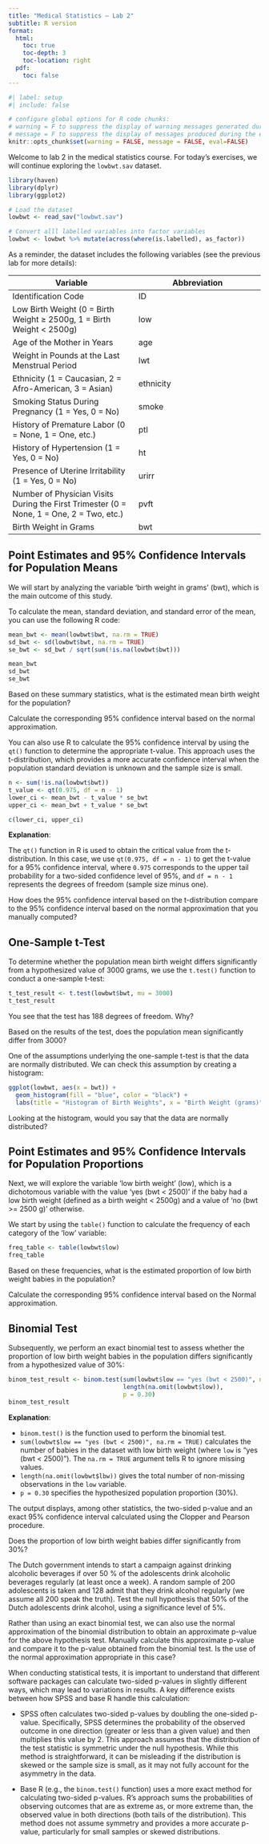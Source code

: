 ```yaml
---
title: "Medical Statistics – Lab 2"
subtitle: R version
format: 
  html:
    toc: true       
    toc-depth: 3    
    toc-location: right
  pdf:
    toc: false  
---
```


```r
#| label: setup
#| include: false

# configure global options for R code chunks:
# warning = F to suppress the display of warning messages generated during the execution of code chunks
# message = F to suppress the display of messages produced during the execution of code chunks
knitr::opts_chunk$set(warning = FALSE, message = FALSE, eval=FALSE)
```

Welcome to lab 2 in the medical statistics course. For today’s exercises, we will continue exploring the `lowbwt.sav` dataset. 

```r
library(haven)
library(dplyr)
library(ggplot2)

# Load the dataset
lowbwt <- read_sav("lowbwt.sav")

# Convert alll labelled variables into factor variables 
lowbwt <- lowbwt %>% mutate(across(where(is.labelled), as_factor))
```

As a reminder, the dataset includes the following variables (see the previous lab for more details):

| Variable | Abbreviation |
| --- | --- |
| Identification Code | ID |
| Low Birth Weight (0 = Birth Weight ≥ 2500g, 1 = Birth Weight < 2500g) | low |
| Age of the Mother in Years | age |
| Weight in Pounds at the Last Menstrual Period | lwt |
| Ethnicity (1 = Caucasian, 2 = Afro-American, 3 = Asian) | ethnicity |
| Smoking Status During Pregnancy (1 = Yes, 0 = No) | smoke |
| History of Premature Labor (0 = None, 1 = One, etc.) | ptl |
| History of Hypertension (1 = Yes, 0 = No) | ht |
| Presence of Uterine Irritability (1 = Yes, 0 = No) | urirr |
| Number of Physician Visits During the First Trimester (0 = None, 1 = One, 2 = Two, etc.) | pvft |
| Birth Weight in Grams | bwt |

## Point Estimates and 95% Confidence Intervals for Population Means

We will start by analyzing the variable 'birth weight in grams' (bwt), which is the main outcome of this study.

To calculate the mean, standard deviation, and standard error of the mean, you can use the following R code:

```r
mean_bwt <- mean(lowbwt$bwt, na.rm = TRUE)
sd_bwt <- sd(lowbwt$bwt, na.rm = TRUE)
se_bwt <- sd_bwt / sqrt(sum(!is.na(lowbwt$bwt)))

mean_bwt
sd_bwt
se_bwt
```

::: {.callout-important icon=false title="Question 1"}
Based on these summary statistics, what is the estimated mean birth weight for the population?
:::

::: {.callout-important icon=false title="Question 2"}
Calculate the corresponding 95% confidence interval based on the normal approximation.
:::

You can also use R to calculate the 95% confidence interval by using the `qt()` function to determine the appropriate t-value. This approach uses the t-distribution, which provides a more accurate confidence interval when the population standard deviation is unknown and the sample size is small.

```r
n <- sum(!is.na(lowbwt$bwt))
t_value <- qt(0.975, df = n - 1)
lower_ci <- mean_bwt - t_value * se_bwt
upper_ci <- mean_bwt + t_value * se_bwt

c(lower_ci, upper_ci)
```

**Explanation**:

The `qt()` function in R is used to obtain the critical value from the t-distribution. In this case, we use `qt(0.975, df = n - 1)` to get the t-value for a 95% confidence interval, where `0.975` corresponds to the upper tail probability for a two-sided confidence level of 95%, and `df = n - 1` represents the degrees of freedom (sample size minus one).

::: {.callout-important icon=false title="Question 3"}
How does the 95% confidence interval based on the t-distribution compare to the 95% confidence interval based on the normal approximation that you manually computed?
:::

## One-Sample t-Test

To determine whether the population mean birth weight differs significantly from a hypothesized value of 3000 grams, we use the `t.test()` function to conduct a one-sample t-test: 

```r
t_test_result <- t.test(lowbwt$bwt, mu = 3000)
t_test_result
```

::: {.callout-important icon=false title="Question 4"}
You see that the test has 188 degrees of freedom. Why?
:::

::: {.callout-important icon=false title="Question 5"}
Based on the results of the test, does the population mean significantly differ from 3000?
:::

One of the assumptions underlying the one-sample t-test is that the data are normally distributed. We can check this assumption by creating a histogram:

```r
ggplot(lowbwt, aes(x = bwt)) +
  geom_histogram(fill = "blue", color = "black") +
  labs(title = "Histogram of Birth Weights", x = "Birth Weight (grams)", y = "Frequency")
```

::: {.callout-important icon=false title="Question 6"}
Looking at the histogram, would you say that the data are normally distributed?
:::

## Point Estimates and 95% Confidence Intervals for Population Proportions

Next, we will explore the variable 'low birth weight' (low), which is a dichotomous variable with the value 'yes (bwt < 2500)' if the baby had a low birth weight (defined as a birth weight < 2500g) and a value of 'no (bwt >= 2500 g)' otherwise.

We start by using the `table()` function to calculate the frequency of each category of the 'low' variable:

```r
freq_table <- table(lowbwt$low)
freq_table
```

::: {.callout-important icon=false title="Question 7"}
Based on these frequencies, what is the estimated proportion of low birth weight babies in the population?
:::

::: {.callout-important icon=false title="Question 8"}
Calculate the corresponding 95% confidence interval based on the Normal approximation.
:::

## Binomial Test

Subsequently, we perform an exact binomial test to assess whether the proportion of low birth weight babies in the population differs significantly from a hypothesized value of 30%:

```r
binom_test_result <- binom.test(sum(lowbwt$low == "yes (bwt < 2500)", na.rm = TRUE),
                                length(na.omit(lowbwt$low)),
                                p = 0.30)
binom_test_result
```

**Explanation**:

- `binom.test()` is the function used to perform the binomial test.
- `sum(lowbwt$low == "yes (bwt < 2500)", na.rm = TRUE)` calculates the number of babies in the dataset with low birth weight (where `low` is "yes (bwt < 2500)"). The `na.rm = TRUE` argument tells R to ignore missing values.
- `length(na.omit(lowbwt$lbw))` gives the total number of non-missing observations in the `low` variable.
- `p = 0.30` specifies the hypothesized population proportion (30%).

The output displays, among other statistics, the two-sided p-value and an exact 95% confidence interval calculated using the Clopper and Pearson procedure.

::: {.callout-important icon=false title="Question 9"}
Does the proportion of low birth weight babies differ significantly from 30%?
:::

::: {.callout-important icon=false title="Question 10"}
The Dutch government intends to start a campaign against drinking alcoholic beverages if over 50 % of the adolescents drink alcoholic beverages regularly (at least once a week). A random sample of 200 adolescents is taken and 128 admit that they drink alcohol regularly (we assume all 200 speak the truth). Test the null hypothesis that 50% of the Dutch adolescents drink alcohol, using a significance level of 5%.
:::

::: {.callout-important icon=false title="Question 11"}
Rather than using an exact binomial test, we can also use the normal approximation of the binomial distribution to obtain an approximate p-value for the above hypothesis test. Manually calculate this approximate p-value and compare it to the p-value obtained from the binomial test. Is the use of the normal approximation appropriate in this case?
::: 

::: {.callout-note icon=true title="Differences in Two-Sided P-Value Calculation Between SPSS and R"}
When conducting statistical tests, it is important to understand that different software packages can calculate two-sided p-values in slightly different ways, which may lead to variations in results. A key difference exists between how SPSS and base R handle this calculation:

* SPSS often calculates two-sided p-values by doubling the one-sided p-value. Specifically, SPSS determines the probability of the observed outcome in one direction (greater or less than a given value) and then multiplies this value by 2. This approach assumes that the distribution of the test statistic is symmetric under the null hypothesis. While this method is straightforward, it can be misleading if the distribution is skewed or the sample size is small, as it may not fully account for the asymmetry in the data.

* Base R (e.g., the `binom.test()` function) uses a more exact method for calculating two-sided p-values. R’s approach sums the probabilities of observing outcomes that are as extreme as, or more extreme than, the observed value in both directions (both tails of the distribution). This method does not assume symmetry and provides a more accurate p-value, particularly for small samples or skewed distributions.
:::

